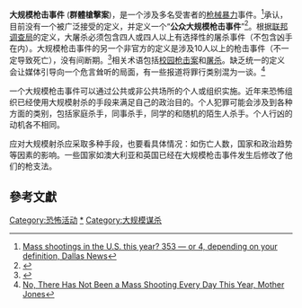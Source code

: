 '''大规模枪击事件''' ('''群體槍擊案''')，是一个涉及多名受害者的[[槍械暴力|枪械暴力]]事件。<ref>[http://www.dallasnews.com/news/local-news/20151205-mass-shootings-in-the-u.s.-this-year-353--or-4-depending-on-your-definition.ece Mass shootings in the U.S. this year? 353 — or 4, depending on your definition, Dallas News]</ref>{{link-en|美国国会研究服务局|Congressional Research Service}}承认，目前没有一个被广泛接受的定义，并定义一个“'''公众大规模枪击事件'''”<ref>{{Cite web |url=https://fas.org/sgp/crs/misc/R43004.pdf |title=Jerome P. Bjelopera, Coordinator, Public Mass Shootings in the United States: Selected Implications for Federal Public Health and Safety Policy, March 18, 2013 |accessdate=2016-07-25 |archive-date=2019-11-13 |archive-url=https://web.archive.org/web/20191113222541/https://fas.org/sgp/crs/misc/R43004.pdf |dead-url=no }}</ref>。根据[[联邦调查局|联邦调查局]]的定义，大屠杀必须包含四人或四人以上有选择性的屠杀事件（不包含凶手在内）。大规模枪击事件的另一个非官方的定义是涉及10人以上的枪击事件（不一定导致死亡），没有间断期。<ref>{{Cite web |url=https://www.massshootingtracker.org/about |title=About the Mass Shooting Tracker, Mass Shooting Tracker |access-date=2016-07-25 |archive-url=https://web.archive.org/web/20180104222719/https://www.massshootingtracker.org/about |archive-date=2018-01-04 |dead-url=yes }}</ref>相关术语包括[[校園槍擊案|校园枪击案]]和[[屠杀|屠杀]]。缺乏统一的定义会让媒体引导向一个危言耸听的局面，有一些报道将罪行类别混为一谈。<ref>[http://www.motherjones.com/politics/2015/12/no-there-were-not-355-mass-shootings-this-year No, There Has Not Been a Mass Shooting Every Day This Year, Mother Jones]</ref>

一个大规模枪击事件可以通过公共或非公共场所的个人或组织实施。近年来恐怖组织已经使用大规模射杀的手段来满足自己的政治目的。个人犯罪可能会涉及到各种方面的类别，包括家庭杀手，同事杀手，同学的和随机的陌生人杀手。个人行凶的动机各不相同。

应对大规模射杀应采取多种手段，也要看具体情况：如伤亡人数，国家和政治趋势等因素的影响。一些国家如澳大利亚和英国已经在大规模枪击事件发生后修改了他们的枪支法。

==參考文獻==
{{reflist}}
[[Category:恐怖活动|Category:恐怖活动]]
[[Category:大规模枪击事件|*]]
[[Category:大规模谋杀|Category:大规模谋杀]]